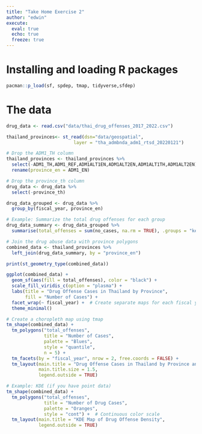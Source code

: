 ```yaml
---
title: "Take Home Exercise 2"
author: "edwin"
execute: 
  eval: true
  echo: true
  freeze: true
---
```


# Installing and loading R packages

```r
pacman::p_load(sf, spdep, tmap, tidyverse,sfdep)
```

# The data

```r
drug_data <- read.csv("data/thai_drug_offenses_2017_2022.csv")
```

```r
thailand_provinces<- st_read(dsn="data/geospatial",
                         layer = "tha_admbnda_adm1_rtsd_20220121")
```

```r
# Drop the ADM1_TH column
thailand_provinces <- thailand_provinces %>%
  select(-ADM1_TH,ADM1_REF,ADM1ALT1EN,ADM1ALT2EN,ADM1ALT1TH,ADM1ALT2EN) %>% 
  rename(province_en = ADM1_EN)

# Drop the province_th column
drug_data <- drug_data %>%
  select(-province_th)
```

```r
drug_data_grouped <- drug_data %>%
  group_by(fiscal_year, province_en)

# Example: Summarize the total drug offenses for each group
drug_data_summary <- drug_data_grouped %>%
  summarise(total_offenses = sum(no_cases, na.rm = TRUE), .groups = "keep")
```

```r
# Join the drug abuse data with province polygons
combined_data <- thailand_provinces %>%
  left_join(drug_data_summary, by = "province_en")

```

```r
print(st_geometry_type(combined_data))
```

```r
ggplot(combined_data) +
  geom_sf(aes(fill = total_offenses), color = "black") +
  scale_fill_viridis_c(option = "plasma") +
  labs(title = "Drug Offense Cases in Thailand by Province",
       fill = "Number of Cases") +
  facet_wrap(~ fiscal_year) +  # Create separate maps for each fiscal year
  theme_minimal()
```

```r
# Create a choropleth map using tmap
tm_shape(combined_data) +
  tm_polygons("total_offenses", 
              title = "Number of Cases",
              palette = "Blues", 
              style = "quantile", 
              n = 5) +
  tm_facets(by = "fiscal_year", nrow = 2, free.coords = FALSE) +
  tm_layout(main.title = "Drug Offense Cases in Thailand by Province and Fiscal Year",
            main.title.size = 1.5,
            legend.outside = TRUE)
```

```r
# Example: KDE (if you have point data)
tm_shape(combined_data) +
  tm_polygons("total_offenses", 
              title = "Number of Drug Cases", 
              palette = "Oranges", 
              style = "cont") +  # Continuous color scale
  tm_layout(main.title = "KDE Map of Drug Offense Density", 
            legend.outside = TRUE)
```
